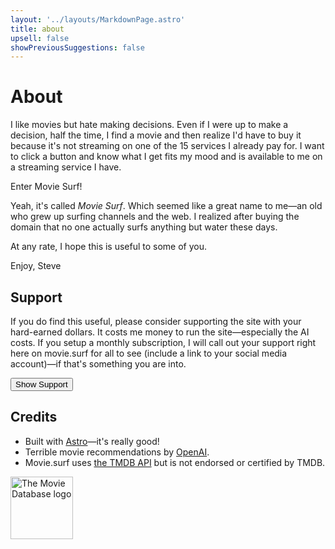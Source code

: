 ```yaml
---
layout: '../layouts/MarkdownPage.astro'
title: about
upsell: false
showPreviousSuggestions: false
---
```


# About

I like movies but hate making decisions. Even if I were up to make a decision, half the time, I find a movie and then realize I'd have to buy it because it's not streaming on one of the 15 services I already pay for. I want to click a button and know what I get fits my mood and is available to me on a streaming service I have.

Enter Movie Surf!

Yeah, it's called *Movie Surf*. Which seemed like a great name to me—an old who grew up surfing channels and the web. I realized after buying the domain that no one actually surfs anything but water these days.

At any rate, I hope this is useful to some of you.

Enjoy,
Steve

## Support

If you do find this useful, please consider supporting the site with your hard-earned dollars. It costs me money to run the site—especially the AI costs. If you setup a monthly subscription, I will call out your support right here on movie.surf for all to see (include a link to your social media account)—if that's something you are into.

<Button variant="primary" glow href="https://buymeacoffee.com/sledsworth">Show Support</Button>



## Credits

- Built with [Astro](https://astro.build/)—it's really good!
- Terrible movie recommendations by [OpenAI](https://openai.com/). <OpenAiModel />
- Movie.surf uses [the TMDB API](https://developer.themoviedb.org/docs/getting-started) but is not endorsed or certified by TMDB.

<img src="tmdb.svg" alt="The Movie Database logo" width="100" />
